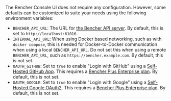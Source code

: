 The Bencher Console UI does not require any configuration.
However, some defaults can be customized to suite your needs
using the following environment variables:

- `BENCHER_API_URL`: The URL for [the Bencher API server][server config].
  By default, this is set to `http://localhost:61016`.
- `INTERNAL_API_URL`: When using Docker based networking, such as with `docker compose`,
  this is needed for Docker-to-Docker communication when using a local `BENCHER_API_URL`.
  Do not set this when using a remote `BENCHER_API_URL`, such as `https://bencher.example.com`.
  By default, this is not set.
- `OAUTH_GITHUB`: Set to `true` to enable "Login with GitHub" using a [Self-Hosted GitHub App][github app].
  This requires a [Bencher Plus Enterprise plan][bencher plus enterprise]. By default, this is not set.
- `OAUTH_GOOGLE`: Set to `true` to enable "Login with Google" using a [Self-Hosted Google OAuth2][google oauth2].
  This requires a [Bencher Plus Enterprise plan][bencher plus enterprise]. By default, this is not set.

[server config]: /docs/reference/server-config/
[github app]: /docs/how-to/github-app/
[bencher plus enterprise]: /pricing/?level=enterprise
[google oauth2]: /docs/how-to/google-oauth2/
